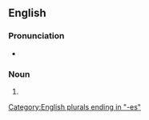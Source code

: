 ==English==

===Pronunciation===
* {{IPA|en|/ˈɡɹɪntʃɪz/}}

===Noun===
{{head|en|noun form}}

# {{plural of|en|grinch}}

[[Category:English plurals ending in "-es"]]